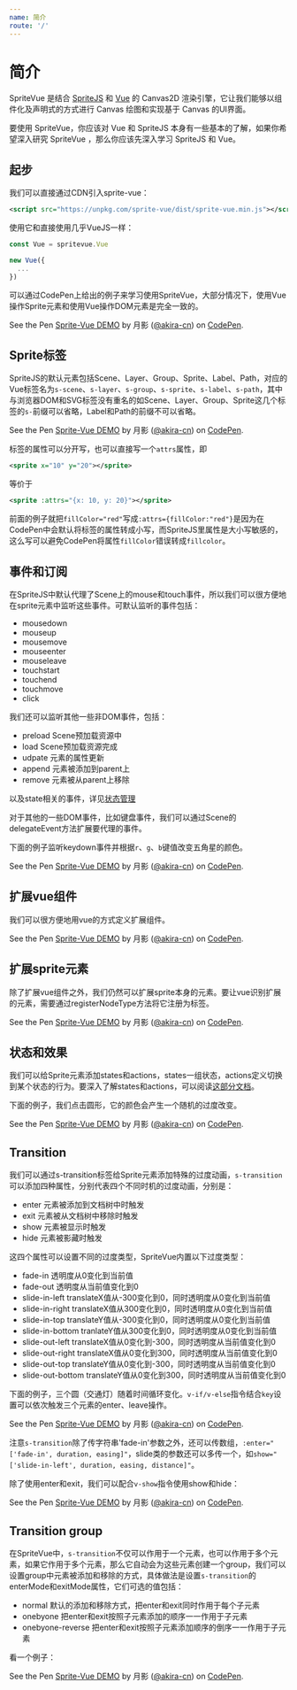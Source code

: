 ```yaml
---
name: 简介
route: '/'
---
```



<GitHub />

# 简介

SpriteVue 是结合 [SpriteJS](http://spritejs.org/) 和 [Vue](https://cn.vuejs.org/) 的 Canvas2D 渲染引擎，它让我们能够以组件化及声明式的方式进行 Canvas 绘图和实现基于 Canvas 的UI界面。

要使用 SpriteVue，你应该对 Vue 和 SpriteJS 本身有一些基本的了解，如果你希望深入研究 SpriteVue ，那么你应该先深入学习 SpriteJS 和 Vue。

## 起步

我们可以直接通过CDN引入sprite-vue：

```xml
<script src="https://unpkg.com/sprite-vue/dist/sprite-vue.min.js"></script>
```

使用它和直接使用几乎VueJS一样：

```js
const Vue = spritevue.Vue

new Vue({
  ...
})
```

可以通过CodePen上给出的例子来学习使用SpriteVue，大部分情况下，使用Vue操作Sprite元素和使用Vue操作DOM元素是完全一致的。


<CodePen>
<p data-height="378" data-theme-id="13617" data-slug-hash="Wgaavy" data-default-tab="js,result" data-user="akira-cn" data-pen-title="Sprite-Vue DEMO" className="codepen">See the Pen <a href="https://codepen.io/akira-cn/pen/Wgaavy/">Sprite-Vue DEMO</a> by 月影 (<a href="https://codepen.io/akira-cn">@akira-cn</a>) on <a href="https://codepen.io">CodePen</a>.</p>
</CodePen>

## Sprite标签

SpriteJS的默认元素包括Scene、Layer、Group、Sprite、Label、Path，对应的Vue标签名为`s-scene`、`s-layer`、`s-group`、`s-sprite`、`s-label`、`s-path`，其中与浏览器DOM和SVG标签没有重名的如Scene、Layer、Group、Sprite这几个标签的`s-`前缀可以省略，Label和Path的前缀不可以省略。

<CodePen>
<p data-height="387" data-theme-id="13617" data-slug-hash="oPaJzO" data-default-tab="js,result" data-user="akira-cn" data-pen-title="Sprite-Vue DEMO" className="codepen">See the Pen <a href="https://codepen.io/akira-cn/pen/oPaJzO/">Sprite-Vue DEMO</a> by 月影 (<a href="https://codepen.io/akira-cn">@akira-cn</a>) on <a href="https://codepen.io">CodePen</a>.</p>
</CodePen>

标签的属性可以分开写，也可以直接写一个`attrs`属性，即

```xml
<sprite x="10" y="20"></sprite>
```

等价于

```xml
<sprite :attrs="{x: 10, y: 20}"></sprite>
```

前面的例子就把`fillColor="red"`写成`:attrs={fillColor:"red"}`是因为在CodePen中会默认将标签的属性转成小写，而SpriteJS里属性是大小写敏感的，这么写可以避免CodePen将属性`fillColor`错误转成`fillcolor`。

## 事件和订阅

在SpriteJS中默认代理了Scene上的mouse和touch事件，所以我们可以很方便地在sprite元素中监听这些事件。可默认监听的事件包括：

- mousedown
- mouseup
- mousemove
- mouseenter
- mouseleave
- touchstart
- touchend
- touchmove
- click

我们还可以监听其他一些非DOM事件，包括：

- preload  Scene预加载资源中
- load     Scene预加载资源完成
- udpate   元素的属性更新
- append   元素被添加到parent上
- remove   元素被从parent上移除

以及state相关的事件，详见[状态管理](http://spritejs.org/#/zh-cn/guide/states)

对于其他的一些DOM事件，比如键盘事件，我们可以通过Scene的delegateEvent方法扩展要代理的事件。

下面的例子监听keydown事件并根据`r`、`g`、`b`键值改变五角星的颜色。

<CodePen>
<p data-height="352" data-theme-id="13617" data-slug-hash="MqPZNz" data-default-tab="js,result" data-user="akira-cn" data-pen-title="Sprite-Vue DEMO" className="codepen">See the Pen <a href="https://codepen.io/akira-cn/pen/MqPZNz/">Sprite-Vue DEMO</a> by 月影 (<a href="https://codepen.io/akira-cn">@akira-cn</a>) on <a href="https://codepen.io">CodePen</a>.</p>
</CodePen>

## 扩展vue组件

我们可以很方便地用vue的方式定义扩展组件。

<CodePen>
<p data-height="354" data-theme-id="13617" data-slug-hash="wEYZWW" data-default-tab="js,result" data-user="akira-cn" data-pen-title="Sprite-Vue DEMO" className="codepen">See the Pen <a href="https://codepen.io/akira-cn/pen/wEYZWW/">Sprite-Vue DEMO</a> by 月影 (<a href="https://codepen.io/akira-cn">@akira-cn</a>) on <a href="https://codepen.io">CodePen</a>.</p>
</CodePen>

## 扩展sprite元素

除了扩展vue组件之外，我们仍然可以扩展sprite本身的元素。要让vue识别扩展的元素，需要通过registerNodeType方法将它注册为标签。

<CodePen>
<p data-height="357" data-theme-id="13617" data-slug-hash="KxGYOB" data-default-tab="js,result" data-user="akira-cn" data-pen-title="Sprite-Vue DEMO" className="codepen">See the Pen <a href="https://codepen.io/akira-cn/pen/KxGYOB/">Sprite-Vue DEMO</a> by 月影 (<a href="https://codepen.io/akira-cn">@akira-cn</a>) on <a href="https://codepen.io">CodePen</a>.</p>
</CodePen>

## 状态和效果

我们可以给Sprite元素添加states和actions，states一组状态，actions定义切换到某个状态的行为。要深入了解states和actions，可以阅读[这部分文档](http://spritejs.org/#/zh-cn/guide/states)。

下面的例子，我们点击圆形，它的颜色会产生一个随机的过度改变。

<CodePen>
<p data-height="359" data-theme-id="13617" data-slug-hash="MqPMZm" data-default-tab="js,result" data-user="akira-cn" data-pen-title="Sprite-Vue DEMO" className="codepen">See the Pen <a href="https://codepen.io/akira-cn/pen/MqPMZm/">Sprite-Vue DEMO</a> by 月影 (<a href="https://codepen.io/akira-cn">@akira-cn</a>) on <a href="https://codepen.io">CodePen</a>.</p>
</CodePen>

## Transition

我们可以通过s-transition标签给Sprite元素添加特殊的过度动画，`s-transition`可以添加四种属性，分别代表四个不同时机的过度动画，分别是：

- enter 元素被添加到文档树中时触发
- exit 元素被从文档树中移除时触发
- show 元素被显示时触发
- hide 元素被影藏时触发

这四个属性可以设置不同的过度类型，SpriteVue内置以下过度类型：

- fade-in 透明度从0变化到当前值
- fade-out 透明度从当前值变化到0
- slide-in-left translateX值从-300变化到0，同时透明度从0变化到当前值
- slide-in-right translateX值从300变化到0，同时透明度从0变化到当前值
- slide-in-top translateY值从-300变化到0，同时透明度从0变化到当前值
- slide-in-bottom tranlateY值从300变化到0，同时透明度从0变化到当前值
- slide-out-left translateX值从0变化到-300，同时透明度从当前值变化到0
- slide-out-right translateX值从0变化到300，同时透明度从当前值变化到0
- slide-out-top translateY值从0变化到-300，同时透明度从当前值变化到0
- slide-out-bottom translateY值从0变化到300，同时透明度从当前值变化到0

下面的例子，三个圆（交通灯）随着时间循环变化。`v-if/v-else`指令结合`key`设置可以依次触发三个元素的enter、leave操作。

<CodePen>
<p data-height="410" data-theme-id="13617" data-slug-hash="MqzYRq" data-default-tab="js,result" data-user="akira-cn" data-pen-title="Sprite-Vue DEMO" className="codepen">See the Pen <a href="https://codepen.io/akira-cn/pen/MqzYRq/">Sprite-Vue DEMO</a> by 月影 (<a href="https://codepen.io/akira-cn">@akira-cn</a>) on <a href="https://codepen.io">CodePen</a>.</p>
</CodePen>

注意`s-transition`除了传字符串'fade-in'参数之外，还可以传数组，`:enter="['fade-in', duration, easing]"`，slide类的参数还可以多传一个，如`show="['slide-in-left', duration, easing, distance]"`。

除了使用enter和exit，我们可以配合`v-show`指令使用show和hide：

<CodePen>
<p data-height="350" data-theme-id="13617" data-slug-hash="qMQOVx" data-default-tab="js,result" data-user="akira-cn" data-pen-title="Sprite-Vue DEMO" className="codepen">See the Pen <a href="https://codepen.io/akira-cn/pen/qMQOVx/">Sprite-Vue DEMO</a> by 月影 (<a href="https://codepen.io/akira-cn">@akira-cn</a>) on <a href="https://codepen.io">CodePen</a>.</p>
<script async src="https://static.codepen.io/assets/embed/ei.js"></script>
</CodePen>

## Transition group

在SpriteVue中，`s-transition`不仅可以作用于一个元素，也可以作用于多个元素，如果它作用于多个元素，那么它自动会为这些元素创建一个group，我们可以设置group中元素被添加和移除的方式，具体做法是设置`s-transition`的enterMode和exitMode属性，它们可选的值包括：

- normal 默认的添加和移除方式，把enter和exit同时作用于每个子元素
- onebyone 把enter和exit按照子元素添加的顺序一一作用于子元素
- onebyone-reverse 把enter和exit按照子元素添加顺序的倒序一一作用于子元素

看一个例子：

<CodePen>
<p data-height="395" data-theme-id="13617" data-slug-hash="zJMewV" data-default-tab="js,result" data-user="akira-cn" data-pen-title="Sprite-Vue DEMO" className="codepen">See the Pen <a href="https://codepen.io/akira-cn/pen/zJMewV/">Sprite-Vue DEMO</a> by 月影 (<a href="https://codepen.io/akira-cn">@akira-cn</a>) on <a href="https://codepen.io">CodePen</a>.</p>
<script async src="https://static.codepen.io/assets/embed/ei.js"></script>
</CodePen>
